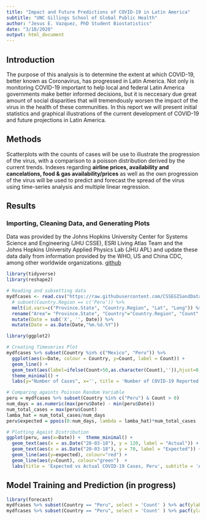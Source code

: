 ```yaml
---
title: "Impact and Future Predictions of COVID-19 in Latin America"
subtitle: "UNC Gillings School of Global Public Health"
author: "Jesus E. Vazquez, PhD Student Biostatistics"
date: "3/18/2020"
output: html_document
---
```


## Introduction

The purpose of this analysis is to determine the extent at which COVID-19, better known as Coronavirus, has progressed in Latin America. Not only is monitoring COVID-19 important to help local and federal Latin America governments make better informed decisions, but it is neccesary due great amount of social disparities that will tremendously worsen the impact of the virus in the health of these communities. In this report we will present initial statistics and graphical illustrations of the current development of COVID-19 and future projections in Latin America. 

## Methods

Scatterplots with the counts of cases will be use to illustrate the progression of the virus, with a comparison to a poisson distribution derived by the current trends. Indexes regarding __airline prices, availability and cancelations, food & gas availability/prices__ as well as the own progression of the virus will be used to predict and forecast the spread of the virus using time-series analysis and multiple linear regression.

## Results

### Importing, Cleaning Data, and Generating Plots

Data was provided by the Johns Hopkins University Center for Systems Science and Engineering (JHU CSSE), ESRI Living Atlas Team and the Johns Hopkins University Applied Physics Lab (JHU APL) and update these data daily from information provided by the WHO, US and China CDC, among other worldwide organizations. [github](https://github.com/CSSEGISandData/COVID-19)

```R
library(tidyverse)
library(reshape2)

# Reading and subsetting data
mydfcases <- read.csv("https://raw.githubusercontent.com/CSSEGISandData/COVID-19/master/csse_covid_19_data/csse_covid_19_time_series/time_series_19-covid-Confirmed.csv") %>%
  # subset(Country.Region == c('Peru')) %>% 
  melt(id.vars=c("Province.State", "Country.Region", "Lat", "Long")) %>%
  rename("Area"= "Province.State", "Country"="Country.Region", "Count" = 'value', 'Date' = 'variable') %>%
  mutate(Date = sub('X', '', Date)) %>%
  mutate(Date = as.Date(Date,"%m.%d.%Y"))
```

```R
library(ggplot2)

# Creating Timeseries Plot
mydfcases %>% subset(Country %in% c("Mexico", "Peru")) %>%
  ggplot(aes(x=Date, colour = Country, y=Count, label = Count)) + 
  geom_line() + 
  geom_text(aes(label=ifelse(Count>50,as.character(Count),'')),hjust=0,vjust=0) +
  theme_minimal() +  
  labs(y="Number of Cases", x='', title = 'Number of COVID-19 Reported Cases, Latin America')
```

```R
# Comparing againts Poisson Random Variable
peru = mydfcases %>% subset(Country %in% c("Peru") & Count > 0)
num_days = as.numeric(max(peru$Date) - min(peru$Date))
num_total_cases = max(peru$Count)
lamba_hat = num_total_cases/num_days
peru$expected = ppois(0:num_days, lambda = lamba_hat)*num_total_cases

# Plotting Agaist Distribution 
ggplot(peru, aes(x=Date)) +  theme_minimal() +
  geom_text(aes(x = as.Date("20-03-18"), y = 120, label = "Actual")) + 
  geom_text(aes(x = as.Date("20-03-18"), y = 70, label = "Expected")) +
  geom_line(aes(y=expected), colour="red") +  
  geom_line(aes(y=Count), colour="green")  + 
  labs(title = 'Expected vs Actual COVID-19 Cases, Peru', subtitle = 'Approximation with Poisson Model', y = 'Cases', x= '')
```

## Model Training and Prediction (in progress)

```R
library(forecast)
mydfcases %>% subset(Country == "Peru", select = 'Count' ) %>% acf(ylab = 'Autocorrelation Coefficients')
mydfcases %>% subset(Country == "Peru", select = 'Count' ) %>% pacf(ylab = 'Partial Autocorrelation Coefficients')
```
